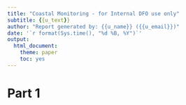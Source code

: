 ```yaml
---
title: "Coastal Monitoring - for Internal DFO use only"
subtitle: {{u_text}}
author: "Report generated by: {{u_name}} ({{u_email}})"
date: '`r format(Sys.time(), "%d %B, %Y")`'
output:
  html_document:
    theme: paper
    toc: yes
---
```

    
# Part 1
